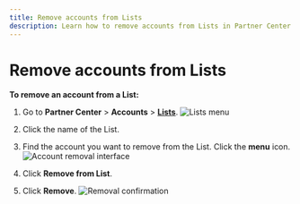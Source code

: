 ```yaml
---
title: Remove accounts from Lists
description: Learn how to remove accounts from Lists in Partner Center
---
```


# Remove accounts from Lists

**To remove an account from a List:**

1. Go to **Partner Center** > **Accounts** > **[Lists](https://partners.vendasta.com/action-lists/manage)**.
   ![Lists menu](./img/accounts/lists/lists-menu.jpg)

2. Click the name of the List.

3. Find the account you want to remove from the List. Click the **menu** icon.
   ![Account removal interface](./img/accounts/lists/account-removal-interface.jpg)

4. Click **Remove from List**.

5. Click **Remove**.
   ![Removal confirmation](./img/accounts/lists/removal-confirmation.jpg)